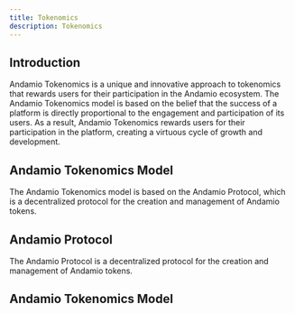 ```yaml
---
title: Tokenomics
description: Tokenomics
---
```


## Introduction

Andamio Tokenomics is a unique and innovative approach to tokenomics that rewards users for their participation in the Andamio ecosystem. The Andamio Tokenomics model is based on the belief that the success of a platform is directly proportional to the engagement and participation of its users. As a result, Andamio Tokenomics rewards users for their participation in the platform, creating a virtuous cycle of growth and development.

## Andamio Tokenomics Model

The Andamio Tokenomics model is based on the Andamio Protocol, which is a decentralized protocol for the creation and management of Andamio tokens.

## Andamio Protocol

The Andamio Protocol is a decentralized protocol for the creation and management of Andamio tokens.

## Andamio Tokenomics Model

